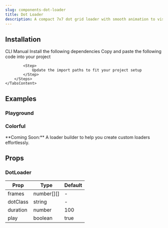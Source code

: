```yaml
---
slug: components-dot-loader
title: Dot Loader
description: A compact 7x7 dot grid loader with smooth animation to visualize frame sequences or loading states in your app.
---
```


<DemoCodePreview
    path="demo/components/dot-loader/default.tsx"
    v0Link="/gsap/dot-loader"
/>

## Installation

<Tabs defaultValue="cli" className="mt-3">
    <TabsList>
        <TabsTrigger value="cli">CLI</TabsTrigger>
        <TabsTrigger value="manual">Manual</TabsTrigger>
    </TabsList>
    <TabsContent value="cli" className="mt-4">
        <InstallationCommand command={`npx shadcn@latest add "~website/r/gsap/dot-loader"`} />
    </TabsContent>
    <TabsContent value="manual" className="mt-4">
        <Steps>
            <Step>
                Install the following dependencies
            </Step>
            <InstallationCommand command="npm install gsap @gsap/react" />
            <Step>
                Copy and paste the following code into your project
            </Step>
            <CodePreview path='components/gsap/dot-loader.tsx' collapsible></CodePreview>

            <Step>
                Update the import paths to fit your project setup
            </Step>
        </Steps>
    </TabsContent>
</Tabs>

## Examples

### Playground

<DemoCodePreview
    path="demo/components/dot-loader/playground.tsx"
    v0Link="/gsap/dot-loader"
/>

### Colorful

<DemoCodePreview
    path="demo/components/dot-loader/colorful.tsx"
    v0Link="/gsap/dot-loader"
/>

<Callout className="mt-6">
    **Coming Soon:** A loader builder to help you create custom loaders effortlessly.
</Callout>


## Props

### DotLoader

| Prop     | Type       | Default |
|----------|------------|---------|
| frames   | number[][] | -       |
| dotClass | string     | -       |
| duration | number     | 100     |
| play     | boolean    | true    |
